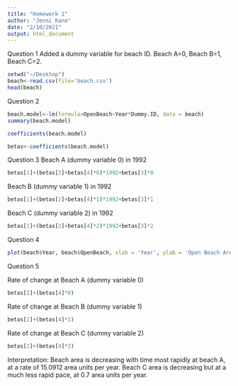 ```yaml
---
title: "Homework 1"
author: "Jenni Kane"
date: "2/10/2021"
output: html_document
---
```



Question 1 
Added a dummy variable for beach ID. Beach A=0, Beach B=1, Beach C=2.

```r
setwd("~/Desktop")
beach<-read.csv(file='beach.csv')
head(beach)
```
Question 2
```r
beach.model<-lm(formula=OpenBeach~Year*Dummy.ID, data = beach)
summary(beach.model)
```
```r
coefficients(beach.model)
```


```r
betas<-coefficients(beach.model)
```


Question 3
Beach A (dummy variable 0) in 1992
```r
betas[1]+(betas[2]+betas[4]*0)*1992+betas[3]*0
```

Beach B (dummy variable 1) in 1992
```r
betas[1]+(betas[2]+betas[4]*1)*1992+betas[3]*1
```

Beach C (dummy variable 2) in 1992

```r
betas[1]+(betas[2]+betas[4]*2)*1992+betas[3]*2
```


Question 4
```r
plot(beach$Year, beach$OpenBeach, xlab = 'Year', ylab = 'Open Beach Area')

```

Question 5

Rate of change at Beach A (dummy variable 0)

```r
betas[2]+(betas[4]*0)
```

Rate of change at Beach B (dummy variable 1)
```r
betas[2]+(betas[4]*1)
```

Rate of change at Beach C (dummy variable 2)
```r
betas[2]+(betas[4]*2)
```
Interpretation: 
Beach area is decreasing with time most rapidly at beach A, at a rate of 15.0912 area units per year. Beach C area is decreasing but at a much less rapid pace, at 0.7 area units per year. 
